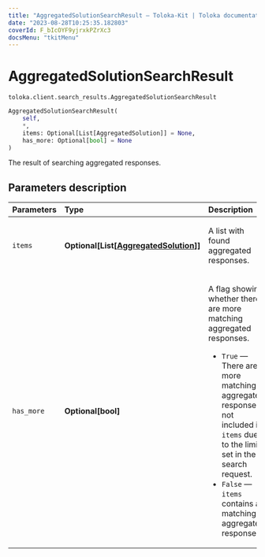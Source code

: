 ```yaml
---
title: "AggregatedSolutionSearchResult — Toloka-Kit | Toloka documentation"
date: "2023-08-28T10:25:35.182803"
coverId: F_bIcOYF9yjrxkPZrXc3
docsMenu: "tkitMenu"
---
```


# AggregatedSolutionSearchResult

`toloka.client.search_results.AggregatedSolutionSearchResult`

```python
AggregatedSolutionSearchResult(
    self,
    *,
    items: Optional[List[AggregatedSolution]] = None,
    has_more: Optional[bool] = None
)
```

The result of searching aggregated responses.

## Parameters description

| Parameters | Type | Description |
| :----------| :----| :-----------|
`items`|**Optional\[List\[[AggregatedSolution](/docs/toloka-kit/reference/toloka.client.aggregation.AggregatedSolution)\]\]**|<p>A list with found aggregated responses.</p>
`has_more`|**Optional\[bool\]**|<p>A flag showing whether there are more matching aggregated responses.</p> <ul> <li>`True` — There are more matching aggregated responses, not included in `items` due to the limit set in the search request.</li> <li>`False` — `items` contains all matching aggregated responses.</li> </ul>